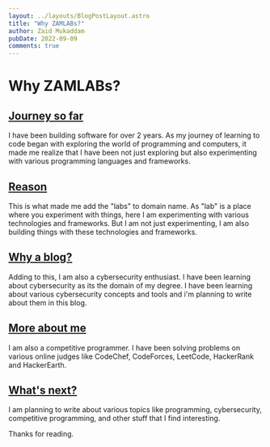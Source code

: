 ```yaml
---
layout: ../layouts/BlogPostLayout.astro
title: "Why ZAMLABs?"
author: Zaid Mukaddam
pubDate: 2022-09-09
comments: true
---
```


# Why ZAMLABs?

## [Journey so far](https://blog.zamlabs.tech/why-zamlabs#journey-so-far)
I have been building software for over 2 years. As my journey of learning to code began with exploring the world of programming and computers, it made me realize that I have been not just exploring but also experimenting with various programming languages and frameworks.

## [Reason](https://blog.zamlabs.tech/why-zamlabs#reason)
This is what made me add the "labs" to domain name. As "lab" is a place where you experiment with things, here I am experimenting with various technologies and frameworks.
But I am not just experimenting, I am also building things with these technologies and frameworks.

## [Why a blog?](https://blog.zamlabs.tech/why-zamlabs#why-a-blog)
Adding to this, I am also a cybersecurity enthusiast. I have been learning about cybersecurity as its the domain of my degree.
I have been learning about various cybersecurity concepts and tools and i'm planning to write about them in this blog.

## [More about me](https://blog.zamlabs.tech/why-zamlabs#more-about-me)
I am also a competitive programmer. I have been solving problems on various online judges like CodeChef, CodeForces, LeetCode, HackerRank and HackerEarth.

## [What's next?](https://blog.zamlabs.tech/why-zamlabs#whats-next)
I am planning to write about various topics like programming, cybersecurity, competitive programming, and other stuff that I find interesting.

Thanks for reading.

